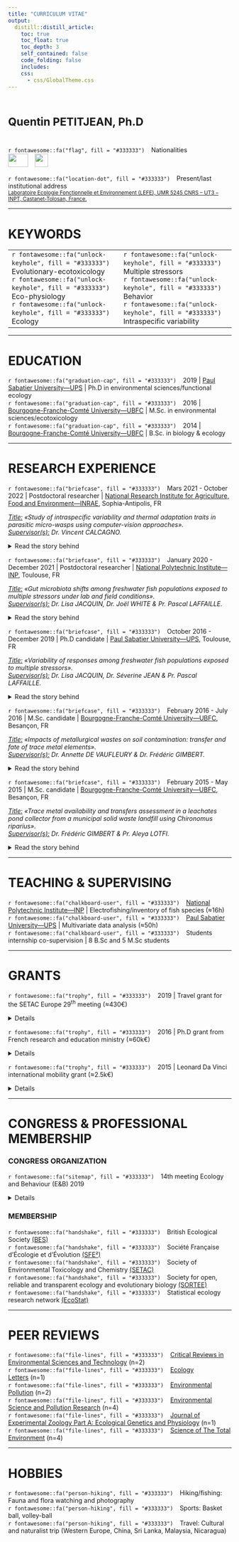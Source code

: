```yaml
---
title: "CURRICULUM VITAE"
output: 
  distill::distill_article:
    toc: true
    toc_float: true
    toc_depth: 3
    self_contained: false
    code_folding: false
    includes:
    css:
      - css/GlobalTheme.css
---
```


<!-- <p style="color: var(--title-color); font-family: var(--font-body); text-align: center; text-decoration-line: underline; font-size: 125%"> <b>Currently looking for opportunities<b></p> --> 
<br/>
<p style='font-family: var(--font-header); font-weight: 700; color: var(--header-color); font-style: bold; font-size:175%;'>Quentin PETITJEAN, Ph.D&nbsp;<a href="mailto:q.petitjean1@gmail.com"><i class="fa fa-envelope fa-1.5x" aria-hidden="true"></i></a></p>
<div style="height: 0.125rem;"><br></div>
<p class="plain-text">
`r fontawesome::fa("flag", fill = "#333333")` &ensp; Nationalities<br/>
<img src="https://upload.wikimedia.org/wikipedia/commons/thumb/b/bc/Flag_of_France_%281794%E2%80%931815%2C_1830%E2%80%931974%2C_2020%E2%80%93present%29.svg/langfr-225px-Flag_of_France_%281794%E2%80%931815%2C_1830%E2%80%931974%2C_2020%E2%80%93present%29.svg.png" height="30px" width="45px" /> &ensp; <img src="https://upload.wikimedia.org/wikipedia/commons/thumb/0/08/Flag_of_Switzerland_%28Pantone%29.svg/langfr-800px-Flag_of_Switzerland_%28Pantone%29.svg.png" height="30px" width="30px" /></p> 

<p class="plain-text">
`r fontawesome::fa("location-dot", fill = "#333333")` &ensp; Present/last institutional address<br/>
<a href="https://www.google.com/maps/place/%C3%89cole+Nationale+Sup%C3%A9rieure+Agronomique+de+Toulouse+(INP-ENSAT)/@43.535057,1.4910043,17z/data=!3m1!4b1!4m6!3m5!1s0x12aebe68ea1cca3b:0xe3a06d7502d26937!8m2!3d43.535057!4d1.493193!16s%2Fm%2F0gx1q6l"> <small>Laboratoire Ecologie Fonctionnelle et Environnement (LEFE), UMR 5245 CNRS – UT3 – INPT, Castanet-Tolosan, France.</small></a></p> 

***

# KEYWORDS

<table style="border: none;">
  <tr>
    <td width='50%'>
`r fontawesome::fa("unlock-keyhole", fill = "#333333")` &ensp; Evolutionary-ecotoxicology <br/>
`r fontawesome::fa("unlock-keyhole", fill = "#333333")` &ensp; Eco-physiology <br/>
`r fontawesome::fa("unlock-keyhole", fill = "#333333")` &ensp; Ecology
</td>
    <td width='50%'>
`r fontawesome::fa("unlock-keyhole", fill = "#333333")` &ensp; Multiple stressors <br/>
`r fontawesome::fa("unlock-keyhole", fill = "#333333")` &ensp; Behavior <br/>
`r fontawesome::fa("unlock-keyhole", fill = "#333333")` &ensp; Intraspecific variability
</td>
  </tr>
</table>

***

# EDUCATION 
<p class="plain-text" style="text-align: left">
`r fontawesome::fa("graduation-cap", fill = "#333333")` &ensp; 2019 | <a href='https://www.univ-tlse3.fr/'>Paul Sabatier University—UPS</a> | Ph.D in environmental sciences/functional ecology <br/>
`r fontawesome::fa("graduation-cap", fill = "#333333")` &ensp; 2016 | <a href='https://www.ubfc.fr/'>Bourgogne-Franche-Comt&eacute; University—UBFC</a> | M.Sc. in environmental sciences/ecotoxicology  <br/>
`r fontawesome::fa("graduation-cap", fill = "#333333")` &ensp; 2014 | <a href='https://www.ubfc.fr/'>Bourgogne-Franche-Comt&eacute; University—UBFC</a> | B.Sc. in biology & ecology
</p> 
***

# RESEARCH EXPERIENCE
<p class="plain-text">
`r fontawesome::fa("briefcase", fill = "#333333")` &ensp; Mars 2021 - October 2022 | Postdoctoral researcher | <a href='https://www6.paca.inrae.fr/institut-sophia-agrobiotech'>National Research Institute for Agriculture, Food and Environment—INRAE</a>, Sophia-Antipolis, FR </p>
<p class="detailed-text">
<em><u>Title:</u> «Study of intraspecific variability and thermal adaptation traits in parasitic micro-wasps using computer-vision approaches».<br/>
<u>Supervisor(s):</u> Dr. Vincent CALCAGNO.</em><br/></p>
<details>
  <summary class= "summary">
  Read the story behind
  </summary>
<table style="border: none; width='100%';">
  <tr>
    <td style="width: 80%; vertical-align: top;">
<p class="detailed-text">
Following my previous postdoctoral experience performing lab (DNA extractions – PCR) and bioinformatics analyses, my growing interest in the intraspecific variability of responses to global changes guided me to join <a href='https://www6.paca.inrae.fr/institut-sophia-agrobiotech'>Institut Sophia Agrobiotech (ISA)</a>.<br/><br/>
More particularly, I joined <a href='https://vcalcagnoresearch.wordpress.com/'>Vincent CALCAGNO</a>'s lab to investigate the variability in activity and movement among insect populations facing temperature changes. I was involved in the <a href='https://ecophytopic.fr/recherche-innovation/proteger/projet-bidime'>BIDIME project (ANR)</a> targeted at developing innovative biological control solutions with insects, and transfer them to farmers and land managers. I collaborated with <a href='https://fr.linkedin.com/in/michela-ion-scotta'>Michela ION SCOTTA</a>, who reared 35 populations of small parasitic micro-wasps (genus <em>Trichogramma</em>) that were sampled in France along a latitudinal gradient. Michela also performed experiments in which each population was subjected to steady decreases/increases in temperature (over 2 hours, see fig. \@ref(fig:Ramps)).</p>
```r
# create the dataset
time = seq(
  from = as.POSIXct("2021-01-01 00:00"),
  to = as.POSIXct("2021-01-01 02:00"),
  by = "min"
)
temp = seq(from = 18 ,
           to = 45,
           by = (45 - 18) / floor(length(time) / 2))
tempW <- c(temp, rev(temp))
tempC <- c(rev(temp), temp)

# plot the warm and cold Ramps
par(
  mfrow = c(1, 2),
  oma = c(1, 1, 0, 0.8),
  mar = c(5, 3, 2, 0),
  mgp = c(2.2, 1, 0),
  bg="transparent"
)

plot(
  tempW[-1] ~ time,
  type = "l",
  lwd = 2.0,
  col = "#C70039",
  main = "Warm ramp",
  col.main = "#C70039",
  xlab = "Timeline hh:mm",
  ylab = "Measured Temperature (°C)"
)

plot(
  tempC[-1] ~ time,
  type = "l",
  lwd = 2.0,
  col = "#74C1D9",
  main = "Cold ramp",
  col.main = "#74C1D9",
  xlab = "Timeline hh:mm",
  ylab = "",
  yaxt = "n"
)
```
<p class="detailed-text">
The experiments were video-recorded, and my task was to use video-tracking solutions to quantify insect movements and their changes in response to temperature ramps.<br/>
I analyzed the movements of the 35 wasp populations to test for variability in thermal biology and activity patterns. My aim was to uncover patterns of local adaptation (i.e., relationship between thermal resistance and the bioclimatic area of the origin of the populations) and test for adaptive trade-offs between resistance to cold and warm temperatures.<br/><br/>
This work also inspired the development of an `r fontawesome::fa("r-project", fill = "steelblue")` package (MoveR) to easily process, filter, clean and analyze movement data obtained from video-tracking.<br/><br/>
Stay tuned for upcoming release.
</p>
</td>
    <td style="width: 20%; vertical-align: top;">
<a title="https://ecophytopic.fr/recherche-innovation/proteger/projet-bidime" href='https://ecophytopic.fr/recherche-innovation/proteger/projet-bidime'><img src="images/BidimeProjLogo.png" height="148px" width="155px" /></a></br>

<a title="https://www.inrae.fr/" href='https://www.inrae.fr/'><img src="https://upload.wikimedia.org/wikipedia/fr/thumb/2/2a/Logo-INRAE_Transparent.svg/2560px-Logo-INRAE_Transparent.svg.png" height="41px" width="155px" /></a></br>

<a title="https://anr.fr/" href='https://anr.fr/'><img src="https://anr.fr/fileadmin/_processed_/c/2/csm_ANR-blanc-sur-bleu_727e9b01cc.png" height="80px" width="155px" /></a></br>

<a title="https://ecophytopic.fr/" href='https://ecophytopic.fr/'><img src="https://ecophytopic.fr/themes/custom/ecophytopic_theme/logo.svg" height="80px" width="155px" /></a></br>

<a title="https://www6.paca.inrae.fr/institut-sophia-agrobiotech/" href='https://www6.paca.inrae.fr/institut-sophia-agrobiotech/'><img src="https://www6.paca.inrae.fr/var/internet_paca_institut_sophia_agrobiotech/storage/images/setup2/configuration/haut-de-page/logo-umr-isa/36541-7-fre-FR/Logo-UMR-ISA_inra_logo.jpg" height="113px" width="155px" /></a></br>

<a title="https://gredeg.univ-cotedazur.fr/" href='https://gredeg.univ-cotedazur.fr/'><img src="https://gredeg.univ-cotedazur.fr/uas/laboratoire-gredeg/LOGO/logo-gredeg.png" height="81px" width="155px" /></a></br>

<a title="https://www6.montpellier.inrae.fr/cbgp/" href='https://www6.montpellier.inrae.fr/cbgp/'><img src="https://www6.montpellier.inrae.fr/var/internet_montpellier_cbgp/storage/images/configuration-graphique/haut/cbgp/41081-13-fre-FR/CBGP_inra_logo.png" height="62px" width="155px" /></a></br>

<a title="https://www.astredhor.fr/" href='https://www.astredhor.fr/'><img src="https://www.astredhor.fr/image.htm?img=65796-Logo300.jpg" height="60px" width=155px" /></a></br>

<a title="https://paca.chambres-agriculture.fr/" href='https://paca.chambres-agriculture.fr/'><img src="https://paca.chambres-agriculture.fr/fileadmin/user_upload/Provence-Alpes-Cote_d_Azur/020_Inst_Paca/Interface/Logo_CA-PACA_mobile.jpg" height="55px" width="155px" /></a></br>

<a title="https://biolineagrosciences.com/" href='https://biolineagrosciences.com/'><img src="https://www.biolineagrosciences.com/wp-content/themes/bioline/img/logo-bioline_172.png" height="54px" width="155px" /></a></br>

</td>
  </tr>
</table>

<p class="detailed-text" style="text-align: center">
`r fontawesome::fa("circle-down", fill = "#333333")` For more insight about what I did within the project check the video below `r fontawesome::fa("circle-down", fill = "#333333")` 
</p>

<div class="video-container">
<a href='https://www.youtube.com/embed/Y9ltf08Iqb4'><iframe width="100%" height="100%" src="https://www.youtube.com/embed/Y9ltf08Iqb4" title="Video-phenotyping of thermal performances in minute wasps" frameborder="0" allow="accelerometer; autoplay; clipboard-write; encrypted-media; gyroscope; picture-in-picture" allowfullscreen></iframe></a>
</div>

</details>
<p class="plain-text">
`r fontawesome::fa("briefcase", fill = "#333333")` &ensp; January 2020 - December 2021 | Postdoctoral researcher | <a href='https://www.inp-toulouse.fr/fr/index.html'>National Polytechnic Institute—INP</a>, Toulouse, FR </p>
<p class="detailed-text">
<em><u>Title:</u> «Gut microbiota shifts among freshwater fish populations exposed to multiple stressors under lab and field conditions».<br/>
<u>Supervisor(s):</u> Dr. Lisa JACQUIN, Dr. Jo&euml;l WHITE & Pr. Pascal LAFFAILLE.</em><br/></p>
<details>
  <summary class= "summary">
  Read the story behind
  </summary>

<table style="border: none; width='100%';">
  <tr>
    <td style="width: 80%; vertical-align: top;">
<p class="detailed-text">
Following my Ph.D. defense, I was still Intending to increase the integration of multiple biological levels of organization in studying responses to multiple stressors. <br/><br/>
Since the literature highlighting the close relationships between physiological and behavioral responses and gut microbiota composition was flourishing, my supervisors (<a href='https://sites.google.com/site/jacquinlisa2'>Lisa JACQUIN</a>, <a href='https://scholar.google.com/citations?hl=fr&user=eI53HscAAAAJ&view_op=list_works&sortby=pubdate'>S&eacute;verine JEAN</a> and <a href='https://scholar.google.fr/citations?hl=fr&user=qMa0F0gAAAAJ&view_op=list_works&sortby=pubdate'>Pascal LAFFAILLE</a>) and I started a collaboration with <a href='https://whitejoel.weebly.com/'>Jo&euml;l WHITE</a> to investigate how multiples stressors may affect gut microbiota composition among several populations of wild fish. <br/><br/>
Fortunately, during my Ph.D., we collected the gut of all the fish involved in laboratory and reciprocal transplant experiments testing for the combined effect of trace metal contamination and immune challenge. This provided a fair amount of samples to investigate the intraspecific variability of gut microbiota composition in wild fish populations exposed to environmentally relevant stressors. Also, it allowed uncovering potential links between fish physiological and/or behavioral responses already measured during my Ph.D. and gut microbiota composition. <br/><br/>
While the COVID-19 pandemic knocked at the world's door, we were coerced to delay laboratory analyses (DNA extractions – PCR – NGS). Fortunately, I just had enough time to finish lab' and bioinformatic analyses before leaving this position for the next one. 
Currently, thanks to Margarita Granada (a Second-year master's student), final statistical analyses and writing are on the way! <br/><br/>
Stay tuned for further news to come.</p>

</p>
</td>
    <td style="width: 20%; vertical-align: top;">
      <a title="https://www.eco.omp.eu/" href='https://www.eco.omp.eu/'><img src="https://www.eco.omp.eu/wp-content/uploads/2020/04/v2_logo_ecolab_baseline_cmjn.svg" height="56px" width="155px" /></a></br>
    
    <a title="https://edb.cnrs.fr/" href='https://edb.cnrs.fr/'><img src="https://www.univ-tlse3.fr/medias/photo/logo-edb_1576487603148-png?ID_FICHE=1136458590592" height="155px" width="155px" /></a></br>
    
    <a title="https://www.ensat.fr/en/index.html" href='https://www.ensat.fr/en/index.html'><img src="https://upload.wikimedia.org/wikipedia/fr/5/57/Logo_inp_ensat_2022.png" height="65px" width="155px" /></a></br>
    
    <a title="https://www.univ-toulouse.fr/" href='https://www.univ-toulouse.fr/'><img src="https://www.univ-toulouse.fr/sites/default/files/inline-images/logo_uftmp_horizontale.svg" height="80px" width="155px" /></a></br>
    
    <a title="https://www.cnrs.fr/" href='https://www.cnrs.fr/'><img src="https://www.cnrs.fr/themes/custom/cnrs/logo.svg" height="155px" width="155px" /></a></br>
    
    <a title="https://www.genotoul.fr/" href='https://www.genotoul.fr/'><img src="https://www.genotoul.fr/wp-content/uploads/2017/01/Genotoul_logo-rvb_min.png" height="44px" width="155px" /></a></br>
</td>
  </tr>
</table>

</details>
<p class="plain-text">
`r fontawesome::fa("briefcase", fill = "#333333")` &ensp; October 2016 - December 2019 | Ph.D candidate | <a href='https://www.univ-tlse3.fr/'>Paul Sabatier University—UPS</a>, Toulouse, FR </p>
<p class="detailed-text">
<em><u>Title:</u> «Variability of responses among freshwater fish populations exposed to multiple stressors».<br/>
<u>Supervisor(s):</u> Dr. Lisa JACQUIN, Dr. S&eacute;verine JEAN & Pr. Pascal LAFFAILLE.</em><br/></p>
<details>
  <summary class= "summary">
  Read the story behind
  </summary>
<table style="border: none; width='100%';">
  <tr>
    <td style="width: 80%; vertical-align: top;">
<p class="detailed-text"> 
Freshly Graduated from Bourgogne-Franche-Comt&eacute; University with a master's in environmental sciences/ecotoxicology, I was lucky enough to work with very supportive people on stimulating and interdisciplinary projects (see my previous experiences below). Briefly, I was working on transfer, fate, and effects of contaminants on laboratory-raised organisms when new exciting questions arose. For example, could the outcomes of contaminants exposure differ according to the origin of the populations? <br/>Focusing on this question would imply working with wild populations. Still, in the wild, organisms are not only exposed to contaminants but rather to a combination of stressful conditions such as temperature changes or pathogens. This brings me to drill into evolutionary ecology and intraspecific variability to better understand how multiple stressors interact and whether the outcome of stressors exposure may differ among populations.<br/><br/>
Accordingly, I started a Ph.D. program with <a href='https://sites.google.com/site/jacquinlisa2'>Lisa JACQUIN</a>, <a href='https://scholar.google.com/citations?hl=fr&user=eI53HscAAAAJ&view_op=list_works&sortby=pubdate'>S&eacute;verine JEAN</a> and <a href='https://scholar.google.fr/citations?hl=fr&user=qMa0F0gAAAAJ&view_op=list_works&sortby=pubdate'>Pascal LAFFAILLE</a> to investigate the intraspecific variability of responses to multiple stressors among wild fish populations (<em>Gobio occitaniae</em>) and across levels of biological organization.<br/><br/>
To tackle these aims, I used complementary approaches (see fig. \@ref(fig:PhDApproaches) below) such as the analysis of large datasets collated in the field to uncover potential relationships between stressors exposure and fish health <a href='https://qpetitjean.github.io/qpetitjean_distill/publications.html#section-1'>(Petitjean et al., 2020)</a>. But also, full factorial design conducted in the lab to identify causal link between stressors exposure and plastic responses of fish from several populuations <a href='https://qpetitjean.github.io/qpetitjean_distill/publications.html#section-1'>(Petitjean et al., 2020;</a> <a href='https://qpetitjean.github.io/qpetitjean_distill/publications.html#section'> Petitjean et al., 2021)</a>. Finally, I performed a reciprocal transplant experiment in the field to unveil potential pattern of local adaptation to stressors exposure (Petitjean et al., under review).<br/>
```r
knitr::include_graphics('images/PhDApproaches.png')
```
Briefly, we found that combinations of stressors resulted in different outcomes than exposure to single stressors. Still, interactions were antagonistic, synergistic, or additive depending on the traits and level of biological organization. Accordingly, among the numerous traits measured, behavior appeared to be the most sensitive to stressors exposure. Also, populations' responses to stressors differed according to their origin. By using reciprocal transplant approaches, we found that some populations were more resistant to stream contamination with no apparent costs (no trade-off). the results of my Ph.D suggest that we need to rely on integrative and interdisciplinary approaches to improve our knowledge of the effect of multiple stressors and, more generally, global changes on populations' adaptive potential and vulnerability (see fig. \@ref(fig:PhDVensDiag)).
```r
knitr::include_graphics('images/PhDVensDiag.png')
```

For more information, see the <a href='https://qpetitjean.github.io/qpetitjean_distill/publications.html#section-2'>Publication section</a> of this website.</p>
</td>
    <td style="width: 20%; vertical-align: top;">
    <a title="https://www.eco.omp.eu/" href='https://www.eco.omp.eu/'><img src="https://www.eco.omp.eu/wp-content/uploads/2020/04/v2_logo_ecolab_baseline_cmjn.svg" height="56px" width="155px" /></a></br>
    
    <a title="https://edb.cnrs.fr/" href='https://edb.cnrs.fr/'><img src="https://www.univ-tlse3.fr/medias/photo/logo-edb_1576487603148-png?ID_FICHE=1136458590592" height="155px" width="155px" /></a></br>
    
    <a title="https://www.ensat.fr/en/index.html" href='https://www.ensat.fr/en/index.html'><img src="https://upload.wikimedia.org/wikipedia/fr/5/57/Logo_inp_ensat_2022.png" height="65px" width="155px" /></a></br>
    
    <a title="https://www.univ-toulouse.fr/" href='https://www.univ-toulouse.fr/'><img src="https://www.univ-toulouse.fr/sites/default/files/inline-images/logo_uftmp_horizontale.svg" height="80px" width="155px" /></a></br>
    
    <a title="https://www.cnrs.fr/" href='https://www.cnrs.fr/'><img src="https://www.cnrs.fr/themes/custom/cnrs/logo.svg" height="155px" width="155px" /></a></br>
    
    <a title="https://eau-grandsudouest.fr/" href='https://eau-grandsudouest.fr/'><img src="https://aides-territoires-prod.s3.fr-par.scw.cloud/aides-territoires-prod/backers/agence-de-leau-adour-garonne_logo.png" height="99px" width="155px" /></a></br>
    
    <a title="https://programmes.insu.cnrs.fr/ec2co/" href='https://programmes.insu.cnrs.fr/ec2co/'><img src="https://programmes.insu.cnrs.fr/wp-content/uploads/2019/05/logo-768x322.png" height="65px" width="155px" /></a></br>
    <a title="https://www.enseignementsup-recherche.gouv.fr/en" href='https://www.enseignementsup-recherche.gouv.fr/en'><img src="https://www.enseignementsup-recherche.gouv.fr/sites/default/files/site_logo/2022-05/1_MESR_RVB.svg" height="155px" width="155px" /></a></br>
    
</td>
  </tr>
</table>

</details> 
<p class="plain-text">
`r fontawesome::fa("briefcase", fill = "#333333")` &ensp; February 2016 - July 2016 | M.Sc. candidate | <a href='https://www.ubfc.fr/'>Bourgogne-Franche-Comt&eacute; University—UBFC</a>, Besan&ccedil;on, FR </p>
<p class="detailed-text">
<em><u>Title:</u> «Impacts of metallurgical wastes on soil contamination: transfer and fate of trace metal elements».<br/>
<u>Supervisor(s):</u> Dr. Annette DE VAUFLEURY & Dr. Fr&eacute;d&eacute;ric GIMBERT.</em><br/></p>
<details>
  <summary class= "summary">
  Read the story behind
  </summary>
<table style="border: none; width='100%';">
  <tr>
    <td style="width: 80%; vertical-align: top;">
<p class="detailed-text">
During my second year of my master's, I was still motivated to strengthen our knowledge about the effects of contaminants from different sources on animals. Also, although short, my previous research experience aroused my curiosity and the need to broaden my scope by interacting with researchers embracing various disciplines. At that time, <a href='https://chrono-environnement.univ-fcomte.fr/spip.php?page=perso&nom=GIMBERT&prenom=Fr%C3%A9d%C3%A9ric'> Fr&eacute;d&eacute;ric GIMBERT</a> and <a href='https://chrono-environnement.univ-fcomte.fr/spip.php?page=perso&nom=DE%20VAUFLEURY&prenom=Annette'> Annette DE VAUFLEURY</a> gave me the opportunity to work on an interdisciplinary study involving archeology, mineralogy, environmental chemistry, and ecotoxicology. <br/><br/>
Indeed mining and metallurgical activities are the most ancient sources of anthropogenic contamination in the environment. While the evidence of this ancient contamination is scarce, archeological surveys in eastern France unveiled several areas (i.e., districts) which have been significant places of mining and metallurgical activities in the medieval era (between the 8th and the 12th centuries). Currently, metallurgical wastes named slags are still present in numerous district soils and may represent a significant source of soil contamination. <br/><br/>
Here we aimed to characterize the mineralogical composition of slags deposited one thousand years ago and to uncover whether it could still be a significant source of soil contamination that could transfer to organisms and have harmful effects. <br/><br/>
To tackle these aims, we sampled slags and soil cores along transects starting from the center of the slag heap. We then used scanning electron microscopy with energy dispersive spectrometry (EDS) mapping and x-ray diffraction to analyze slags and soil mineralogical composition. We also conducted chemical extraction and ecotoxicity bioassays using land snail (<em>Cantareus aspersus</em>) on soil samples to assess contaminant transfers in plants and biota and infer possible harmful effects. <br/><br/>
Briefly, We found that slags that remain in the soil still release a significant amount of manganese (Mn), which is consistent with their mineralogical composition. We also uncovered that a large proportion of the Mn contamination might be available for transfers in plants and animals, especially land snails. However, we did not find any evidence of toxicity caused by soils contamination on snails (see fig. \@ref(fig:GraphAbsChemos)). <br/>
```r
GraphAbsChemos <- "https://ars.els-cdn.com/content/image/1-s2.0-S0045653521008079-ga1_lrg.jpg"
knitr::include_graphics(GraphAbsChemos)
```
This study and <a href='https://www.theses.fr/en/2016BESA2077'>previous work by Anne-Lise Mariet (former Ph.D. student) in the Vosges Mountains</a> paved the way to further projects/studies investigating the spatial occurrence, transfers, fate, and effects of metallic palaeo-pollution in eastern France (e.g., <a href='https://chrono-environnement.univ-fcomte.fr/spip.php?page=projet&projet=23'>SIDEROS</a> and <a href='https://chrono-environnement.univ-fcomte.fr/spip.php?page=projet&projet=53'>ALTERICS</a>).<br/><br/>
For more information, see the <a href='https://qpetitjean.github.io/qpetitjean_distill/publications.html#section'>Publication section</a> of this website.
</p>
</td>
    <td style="width: 20%; vertical-align: top;">
    <a title="https://chrono-environnement.univ-fcomte.fr" href='https://chrono-environnement.univ-fcomte.fr/'><img src="https://chrono-environnement.univ-fcomte.fr/IMG/siteon0.png?1512470683" height="43px" width="155px" /></a></br>
    
    <a title="https://www.univ-fcomte.fr/" href='https://www.univ-fcomte.fr/'><img src="https://upload.wikimedia.org/wikipedia/fr/7/77/Logo_Universit%C3%A9_de_Franche-Comt%C3%A9_2018.png" height="43px" width="155px" /></a></br>
    
    <a title="https://www.ubfc.fr/" href='https://www.ubfc.fr/'><img src="https://upload.wikimedia.org/wikipedia/fr/4/49/Logo_UBFC.png" height="72px" width="155px" /></a></br>
    
    <a title="https://www.cnrs.fr/" href='https://www.cnrs.fr/'><img src="https://www.cnrs.fr/themes/custom/cnrs/logo.svg" height="155px" width="155px" /></a></br>
    
    <a title="https://www.bourgognefranchecomte.fr/" href='https://www.bourgognefranchecomte.fr/'><img src="https://www.bourgognefranchecomte.fr/themes/bourg/logo.svg" height="117px" width="155px" /></a></br>
    
    <a title="https://www.culture.gouv.fr/en/Regions/Drac-Bourgogne-Franche-Comte" href='https://www.culture.gouv.fr/en/Regions/Drac-Bourgogne-Franche-Comte'><img src="https://www.culture.gouv.fr/var/culture/storage/images/_aliases/reference/7/3/0/4/3164037-1-fre-FR/LogoMCHP.PNG" height="119px" width="155px" /></a></br>
    
    <a title="https://chrono-environnement.univ-fcomte.fr/plateforme/PEA2t/?lang=en" href='https://chrono-environnement.univ-fcomte.fr/plateforme/PEA2t/?lang=en'><img src="https://chrono-environnement.univ-fcomte.fr/IMG/png/logos_pea2t.png" height="72px" width="155px" /></a></br>
    
    <a title="https://www.femto-st.fr/fr" href='https://www.femto-st.fr/fr'><img src="https://www.femto-st.fr/sites/all/themes/femto/logo.png" height="74px" width="155px" /></a></br>
</td>
  </tr>
</table>

</details>
<p class="plain-text">
`r fontawesome::fa("briefcase", fill = "#333333")` &ensp; February 2015 - May 2015 |  M.Sc. candidate | <a href='https://www.ubfc.fr/'>Bourgogne-Franche-Comt&eacute; University—UBFC</a>, Besan&ccedil;on, FR </p>
<p class="detailed-text">
<em><u>Title:</u> «Trace metal availability and transfers assessment in a leachates pond collector from a municipal solid waste landfill using Chironomus riparius».<br/>
<u>Supervisor(s):</u> Dr. Fr&eacute;d&eacute;ric GIMBERT & Pr. Aleya LOTFI.</em><br/></p>
<details>
  <summary class= "summary">
  Read the story behind
  </summary>
<table style="border: none; width='100%';">
  <tr>
    <td style="width: 80%; vertical-align: top;">
<p class="detailed-text">
While aware of the need to mitigate the increasing degradation of the environment caused by anthropogenic activities, I was motivated to strengthen our knowledge about the effects of contaminants on animals. In this context, I had the opportunity to conduct an internship with <a href='https://chrono-environnement.univ-fcomte.fr/spip.php?page=perso&nom=GIMBERT&prenom=Fr%C3%A9d%C3%A9ric'> Fr&eacute;d&eacute;ric GIMBERT</a> and <a href='https://chrono-environnement.univ-fcomte.fr/spip.php?page=perso&nom=ALEYA&prenom=Lotfi'>Lotfi ALEYA</a> to investigate the bioavailability of trace metal elements in a landfill leachate collection pond.<br/><br/>
Indeed, until 2002 household waste disposal was authorized in France, resulting in contamination of the surrounding environment, primarily through contaminants leaching. To reduce environmental contamination entailed by this mode of waste storage, the Etueffont landfill (i.e., study site) set up a lagoon ponds system collecting landfill leachates.<br/><br/>
Here, we aimed to better understand whether leachates released in the ponds may induce the accumulation of trace metal elements in biota (i.e., bioaccumulation kinetics) and how water and sediment may contribute to the observed bioaccumulation' patterns.<br/><br/>
To tackle these aims, we used an active biomonitoring approach through caging laboratory-raised midges larvae (<em>Chironomus riparius</em>) in the first landfill leachate collection pond. More particularly, we used two types of cages to either expose the larvae to water only or water and sediment for a five days maximum duration (see fig. \@ref(fig:CagesTypes)).<br/>
```r
cagesURL <- "https://media.springernature.com/full/springer-static/image/art%3A10.1007%2Fs11356-016-8261-1/MediaObjects/11356_2016_8261_Fig2_HTML.gif"
knitr::include_graphics(cagesURL)
```
Back in the laboratory, we performed subcellular fractionation of the midges to measure trace metal bioaccumulation in the cytosolic (i.e., sensitive fraction) and insoluble fractions. We then modeled the bioaccumulation kinetic for each contaminant and fraction. This helped to discuss the primary source of contaminant transfers (i.e., water and/or sediment), contaminant bioavailability, and the potential threat entailed by landfill leachates on biota.<br/><br/>
For more information, see the <a href='https://qpetitjean.github.io/qpetitjean_distill/publications.html#section-3'>Publication section</a> of this website.</p>
</p>
</td>
    <td style="width: 20%; vertical-align: top;">
    <a title="https://chrono-environnement.univ-fcomte.fr/" href='https://chrono-environnement.univ-fcomte.fr/'><img src="https://chrono-environnement.univ-fcomte.fr/IMG/siteon0.png?1512470683" height="43px" width="155px" /></a></br>
    
    <a title="https://www.univ-fcomte.fr/" href='https://www.univ-fcomte.fr/'><img src="https://upload.wikimedia.org/wikipedia/fr/7/77/Logo_Universit%C3%A9_de_Franche-Comt%C3%A9_2018.png" height="43px" width="155px" /></a></br>
    
    <a title="https://www.ubfc.fr/" href='https://www.ubfc.fr/'><img src="https://upload.wikimedia.org/wikipedia/fr/4/49/Logo_UBFC.png" height="72px" width="155px" /></a></br>
    
    <a title="https://www.cnrs.fr/" href='https://www.cnrs.fr/'><img src="https://www.cnrs.fr/themes/custom/cnrs/logo.svg" height="155px" width="155px" /></a></br>
    
    <a title="https://www.bourgognefranchecomte.fr/" href='https://www.bourgognefranchecomte.fr/'><img src="https://www.bourgognefranchecomte.fr/themes/bourg/logo.svg" height="117px" width="155px" /></a></br>
    
</td>
  </tr>
</table>
    
</details>
***

# TEACHING & SUPERVISING
<p class="plain-text" style="text-align: left">
`r fontawesome::fa("chalkboard-user", fill = "#333333")` &ensp; <a href='https://www.inp-toulouse.fr/fr/index.html'>National Polytechnic Institute—INP</a> | Electrofishing/inventory of fish species&nbsp;(≈16h) <br/>
`r fontawesome::fa("chalkboard-user", fill = "#333333")` &ensp; <a href='https://www.univ-tlse3.fr/'>Paul Sabatier University—UPS</a> | Multivariate data analysis&nbsp;(≈50h) <br/>
`r fontawesome::fa("chalkboard-user", fill = "#333333")` &ensp; Students internship co-supervision | 8 B.Sc and 5 M.Sc students
</p>
***

# GRANTS
<p class="plain-text" style="text-align: left">
`r fontawesome::fa("trophy", fill = "#333333")` &ensp; 2019 | Travel grant for the SETAC Europe 29<sup>th</sup> meeting&nbsp;(≈430€) </p>
<details>
  <summary class= "summary">
  Details
  </summary>
  
  <p style="text-align:center;">
  <img src="https://helsinki.setac.org/wp-content/uploads/2018/02/Helsinki-website-logos-banner-.jpg" height="80px" width="470px" /></p>
  <p class="detailed-text">
  Grant programme supported by the SETAC Europe reinvestment fund and Syngenta to help student members participating to the <a href='https://helsinki.setac.org/welcome/'>SETAC Europe 29<sup>th</sup> meeting</a> meeting (Up to maximum 250€, Travel costs only, visa and accommodation are not included).
</p>
</details>
<p class="plain-text">
`r fontawesome::fa("trophy", fill = "#333333")` &ensp; 2016 | Ph.D grant from French research and education ministry&nbsp;(≈60k€) </p>
<details>
  <summary class= "summary">
  Details
  </summary>
  
  <p style="text-align:center;">
  <img src="https://upload.wikimedia.org/wikipedia/commons/thumb/f/f1/Minist%C3%A8re_de_l%27Enseignement_Sup%C3%A9rieur_et_de_la_Recherche.png/1280px-Minist%C3%A8re_de_l%27Enseignement_Sup%C3%A9rieur_et_de_la_Recherche.png" height="75px" width="105px" /> &ensp; 
  <img src="https://www.univ-tlse3.fr/medias/photo/logo-ed-sdu2e_1578590506112-jpg?ID_FICHE=1136458588340" height="80px" width="113px" /> &ensp; 
  <img src="https://www.univ-toulouse.fr/sites/default/files/inline-images/logo_uftmp_horizontale.svg" height="75px" width="143px" /></p>
<p class="detailed-text">
3 years stipend allowed by the French research and education ministry to study the variability of responses among freshwater fish populations (<em>Gobio occitaniae</em>) exposed to multiple stressors at the <a href='https://www.univ-tlse3.fr/'>Paul Sabatier University—UPS</a>.
</p>
</details>
<p class="plain-text">
`r fontawesome::fa("trophy", fill = "#333333")` &ensp; 2015 | Leonard Da Vinci international mobility grant&nbsp;(≈2.5k€) </p>
<details>
  <summary class= "summary">
  Details
  </summary>
  
  <p style="text-align:center;">
  <img src="https://upload.wikimedia.org/wikipedia/fr/c/ce/NUI%2C_Galway.png" height="70px" width="155px" /> &ensp; 
  <img src="https://upload.wikimedia.org/wikipedia/commons/thumb/b/b7/Flag_of_Europe.svg/1280px-Flag_of_Europe.svg.png" height="70px" width="105px" /></p>
<p class="detailed-text">
European grant supporting individual mobility projects to acquire training and professional experience within Europe. <br/></p>
<p class="detailed-text">
I conducted a 3.5 month internship (June 2014 to mid-september 2014) in the Plant Ecology Research Unit (PERU) of the <a href='https://www.nuigalway.ie/'>National University of Ireland Galway (NUIG)</a> under the supervision of <a href='https://www.universityofgalway.ie/science-engineering/school-of-natural-sciences/disciplines/botany-plant-science/research/plant-and-algal-marine-ecology/michelinesheehyskeffington/'>Micheline Sheehy Skeffington</a>. Micheline is currently emeritus at NUIG and a long-standing fighter of gender discrimination (<a href='https://michelinesthreeconditions.wordpress.com/'>see here for more infos</a>).
I have mainly assisted Micheline and it's former team members (James Owens and Sarah O'loughlin-Irwin) to conduct plants inventories in heatland and hay meadows.
I have also worked to update the collection of the university of Galway' herbarium. <br/></p>
<p class="detailed-text">
<u>Internship subjects:</u> <br/>
«Restoring plant species richness and forage quality to hay meadows on the River Shannon, Ireland.»
<br/>
«Ecology and conservation of <em>Arctostaphylos</em> heath in the Burren, Western Ireland.»
</p>
</details>

***

# CONGRESS & PROFESSIONAL MEMBERSHIP
### CONGRESS ORGANIZATION
<p class="plain-text">
`r fontawesome::fa("sitemap", fill = "#333333")` &ensp; 14th meeting Ecology and Behaviour (E&B) 2019</p>
<details>
  <summary class= "summary">
  Details
  </summary>
<p class="detailed-text">
The « Ecology and Behaviour » conferences are organized by and for young researchers. These events are an ideal opportunity for master, Ph.D. students, and postdocs to share their works with other researchers in ecology, evolutionary biology, and behavioral ecology. <br/></p>
<p class="detailed-text">
As Co-organizer, chairman (Ecotoxicology & Ecophysiology session), and financial manager (Fundraising: 20k€) of the <a href='https://eb2019.sciencesconf.org/'>14th meeting Ecology and Behaviour (E&B) 2019</a>, I am delighted to have participated in this outstanding achievement which gathered more than 160 attendees and 14 keynote speakers around 56 platform presentations and 38 posters. <br/></p>
<p style="text-align:center;">
  <img src="https://eb2019.sciencesconf.org/data/pages/affiche_EB2019finale500.jpg" height="778px" width="540px" /></p>
</details>

### MEMBERSHIP 
<p class="plain-text" style="text-align: left">
`r fontawesome::fa("handshake", fill = "#333333")` &ensp; British Ecological Society&nbsp;<a href='https://www.britishecologicalsociety.org/'>(BES)</a> <br/>
`r fontawesome::fa("handshake", fill = "#333333")` &ensp; Soci&eacute;t&eacute; Française d’&Eacute;cologie et d’&Eacute;volution&nbsp;<a href='https://sfecologie.org/'>(SFE²)</a> <br/>
`r fontawesome::fa("handshake", fill = "#333333")` &ensp; Society of Environmental Toxicology and Chemistry&nbsp;<a href='https://www.setac.org/'>(SETAC)</a> <br/>
`r fontawesome::fa("handshake", fill = "#333333")` &ensp; Society for open, reliable and transparent ecology and evolutionary biology&nbsp;<a href='https://www.sortee.org/'>(SORTEE)</a> <br/>
`r fontawesome::fa("handshake", fill = "#333333")` &ensp; Statistical ecology research network&nbsp;<a href='https://sites.google.com/site/gdrecostat/'>(EcoStat)</a></p>

***

# PEER REVIEWS
<p class="plain-text" style="text-align: left">
`r fontawesome::fa("file-lines", fill = "#333333")` &ensp; <a href='https://www.tandfonline.com/journals/best20'>Critical Reviews in Environmental Sciences and Technology</a>&nbsp;(n=2)<br/>
`r fontawesome::fa("file-lines", fill = "#333333")` &ensp; <a href='https://onlinelibrary.wiley.com/journal/14610248'>Ecology Letters</a>&nbsp;(n=1)<br/>
`r fontawesome::fa("file-lines", fill = "#333333")` &ensp; <a href='https://www.sciencedirect.com/journal/environmental-pollution'>Environmental Pollution</a>&nbsp;(n=2)<br/>
`r fontawesome::fa("file-lines", fill = "#333333")` &ensp; <a href='https://www.springer.com/journal/11356'>Environmental Science and Pollution Research</a>&nbsp;(n=4)<br/>
`r fontawesome::fa("file-lines", fill = "#333333")` &ensp; <a href='https://onlinelibrary.wiley.com/journal/24715646'>Journal of Experimental Zoology Part A: Ecological Genetics and Physiology</a>&nbsp;(n=1)<br/>
`r fontawesome::fa("file-lines", fill = "#333333")` &ensp; <a href='https://www.sciencedirect.com/journal/science-of-the-total-environment'>Science of The Total Environment</a>&nbsp;(n=4)<br/>
</p>

***

# HOBBIES
<p class="plain-text">
`r fontawesome::fa("person-hiking", fill = "#333333")` &ensp; Hiking/fishing: Fauna and flora watching and photography <br/>
`r fontawesome::fa("person-hiking", fill = "#333333")` &ensp; Sports: Basket ball, volley-ball <br/>
`r fontawesome::fa("person-hiking", fill = "#333333")` &ensp; Travel: Cultural and naturalist trip (Western Europe, China, Sri Lanka, Malaysia, Nicaragua)</p>
